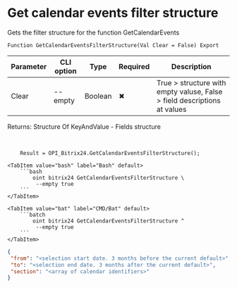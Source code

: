 ﻿---
sidebar_position: 9
---


# Get calendar events filter structure
 Gets the filter structure for the function GetCalendarEvents



`Function GetCalendarEventsFilterStructure(Val Clear = False) Export`

  | Parameter | CLI option | Type | Required | Description |
  |-|-|-|-|-|
  | Clear | --empty | Boolean | &#x2716; | True > structure with empty valuse, False > field descriptions at values |

  
  Returns:  Structure Of KeyAndValue - Fields structure

<br/>




```bsl title="1C:Enterprise/OneScript code example"
    Result = OPI_Bitrix24.GetCalendarEventsFilterStructure();
```
 

 <Tabs>
  
    <TabItem value="bash" label="Bash" default>
        ```bash
            oint bitrix24 GetCalendarEventsFilterStructure \
             --empty true
        ```
    </TabItem>
  
    <TabItem value="bat" label="CMD/Bat" default>
        ```batch
            oint bitrix24 GetCalendarEventsFilterStructure ^
             --empty true
        ```
    </TabItem>
</Tabs>


```json title="Result"
{
 "from": "<selection start date. 3 months before the current default>",
 "to": "<selection end date. 3 months after the current default>",
 "section": "<array of calendar identifiers>"
}
```

